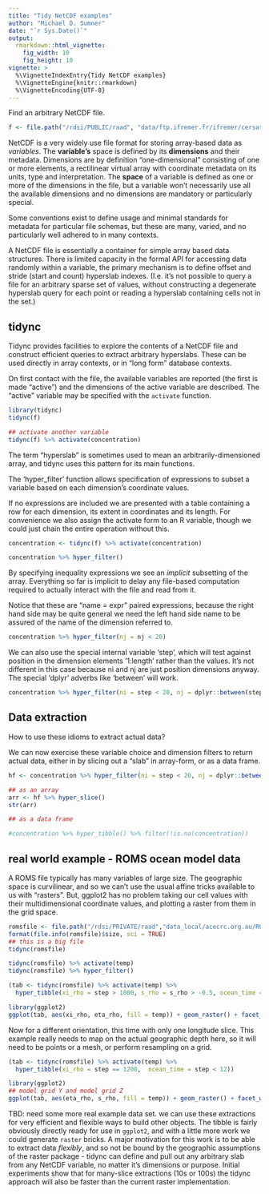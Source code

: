 ```yaml
---
title: "Tidy NetCDF examples"
author: "Michael D. Sumner"
date: "`r Sys.Date()`"
output:
  rmarkdown::html_vignette:
    fig_width: 10
    fig_height: 10
vignette: >
  %\VignetteIndexEntry{Tidy NetCDF examples}
  %\VignetteEngine{knitr::rmarkdown}
  %\VignetteEncoding{UTF-8}
---
```




Find an arbitrary NetCDF file. 

```r
f <- file.path("/rdsi/PUBLIC/raad", "data/ftp.ifremer.fr/ifremer/cersat/products/gridded/psi-concentration/data/antarctic/daily/netcdf/2013/20130415.nc")
```

NetCDF is a very widely use file format for storing array-based data as *variables*. The **variable's** space is defined by its **dimensions** and their metadata. Dimensions are by definition "one-dimensional" consisting of one or more elements, a rectilinear virtual array with coordinate metadata on its units, type and interpretation. The **space** of a variable is defined as one or more of the dimensions in the file, but a variable won't necessarily use all the available dimensions and no dimensions are mandatory or particularly special. 

Some conventions exist to define usage and minimal standards for metadata for particular file schemas, but these are
many, varied, and no particularly well adhered to in many contexts. 

A NetCDF file is essentially a container for simple array based data structures. There is limited capacity in the formal API for accessing data randomly within a variable, the primary mechanism is to define offset and stride (start and count) hyperslab indexes. (I.e. it's not possible to query a file for an arbitrary sparse set of values, without constructing a degenerate hyperslab query for each point or reading a hyperslab containing cells not in the set.)


## tidync

Tidync provides facilities to explore the contents of a NetCDF file and construct efficient queries to extract
arbitrary hyperslabs. These can be used directly in array contexts, or in "long form" database contexts. 

On first contact with the file, the available variables are reported (the first is made "active") and
the dimensions of the active variable are described.  The "active" variable may be specified with the `activate` function. 


```r
library(tidync)
tidync(f)

## activate another variable
tidync(f) %>% activate(concentration)
```

The term "hyperslab" is sometimes used to mean an arbitrarily-dimensioned array, and tidync uses this pattern for its main functions. 

The 'hyper_filter' function allows specification of expressions to subset a variable based on each dimension's coordinate values. 

If no expressions are included we are presented with a table containing a row for each dimension, its extent
in coordinates and its length. For convenience we also assign the activate form to an R variable, though we could
just chain the entire operation without this. 

```r
concentration <- tidync(f) %>% activate(concentration) 

concentration %>% hyper_filter() 
```




By specifying inequality expressions we see an *implicit* subsetting of the array. Everything so far is implicit to 
delay any file-based computation required to actually interact with the file and read from it. 

Notice that these are "name = expr" paired expressions, because the right hand side may be quite general we 
need the left hand side name to be assured of the name of the dimension referred to. 

```r

concentration %>% hyper_filter(nj = nj < 20)


```

We can also use the special internal variable 'step', which will test against position in the dimension elements '1:length' rather than the values. It's not different in this case because ni and nj are just position dimensions anyway. The special 'dplyr' adverbs like 'between' will work. 

```r
concentration %>% hyper_filter(ni = step < 20, nj = dplyr::between(step, 30, 100))

```

## Data extraction

How to use these idioms to extract actual data? 

We can now exercise these variable choice and dimension filters to return actual data, either in by slicing out a  "slab" in array-form, or as a data frame. 

```r
hf <- concentration %>% hyper_filter(ni = step < 20, nj = dplyr::between(step, 30, 100))

## as an array
arr <- hf %>% hyper_slice()
str(arr)

## as a data frame

#concentration %>% hyper_tibble() %>% filter(!is.na(concentration))

```


## real world example  - ROMS ocean model data

A ROMS file typically has many variables of large size. The geographic space is curvilinear, and so we can't use the usual affine tricks available to us with "rasters". But, ggplot2 has no problem taking our cell values with their multidimensional coordinate values, and plotting a raster from them in the grid space. 


```r
romsfile <- file.path("/rdsi/PRIVATE/raad","data_local/acecrc.org.au/ROMS/s_corney/cpolar/ocean_his_3307.nc")
format(file.info(romsfile)$size, sci = TRUE)
## this is a big file
tidync(romsfile)

tidync(romsfile) %>% activate(temp)
tidync(romsfile) %>% hyper_filter()

(tab <- tidync(romsfile) %>% activate(temp) %>% 
  hyper_tibble(xi_rho = step > 1000, s_rho = s_rho > -0.5, ocean_time = step == 1))

library(ggplot2)
ggplot(tab, aes(xi_rho, eta_rho, fill = temp)) + geom_raster() + facet_wrap(~s_rho)

```

Now for a different orientation, this time with only one longitude slice. This example really needs to map on the actual geographic depth here, so it will need to be points or a mesh, or perform resampling on a grid. 

```r
(tab <- tidync(romsfile) %>% activate(temp) %>% 
  hyper_tibble(xi_rho = step == 1200,  ocean_time = step < 12))

library(ggplot2)
## model grid Y and model grid Z
ggplot(tab, aes(eta_rho, s_rho, fill = temp)) + geom_raster() + facet_wrap(~ocean_time)
```
TBD: need some more real example data set. we can use these extractions for very efficient and flexible ways to build other objects. The tibble is fairly obviously directly ready for use in `ggplot2`, and with a little more work we could generate `raster` bricks.  A major motivation for this work is to be able to extract data *flexibly*, and so not be bound by the geographic assumptions of the raster package - tidync can define and pull out any arbitrary slab from any NetCDF variable, no matter it's dimensions or purpose.  Initial experiments show that for many-slice extractions (10s or 100s) the tidync approach will also be faster than the current raster implementation. 

